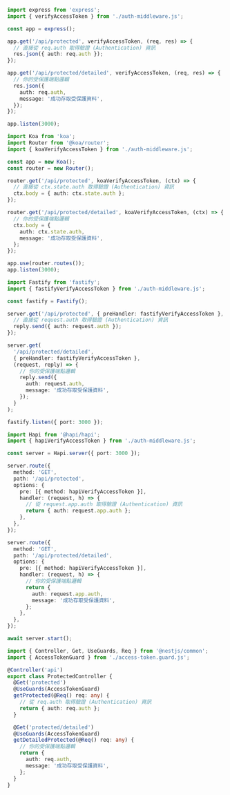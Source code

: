 
<Tabs groupId="api-framework">
  <TabItem value="express" label="Express.js">

```ts title="app.ts"
import express from 'express';
import { verifyAccessToken } from './auth-middleware.js';

const app = express();

app.get('/api/protected', verifyAccessToken, (req, res) => {
  // 直接從 req.auth 取得驗證 (Authentication) 資訊
  res.json({ auth: req.auth });
});

app.get('/api/protected/detailed', verifyAccessToken, (req, res) => {
  // 你的受保護端點邏輯
  res.json({
    auth: req.auth,
    message: '成功存取受保護資料',
  });
});

app.listen(3000);
```

  </TabItem>
  <TabItem value="koa" label="Koa.js">

```ts title="app.ts"
import Koa from 'koa';
import Router from '@koa/router';
import { koaVerifyAccessToken } from './auth-middleware.js';

const app = new Koa();
const router = new Router();

router.get('/api/protected', koaVerifyAccessToken, (ctx) => {
  // 直接從 ctx.state.auth 取得驗證 (Authentication) 資訊
  ctx.body = { auth: ctx.state.auth };
});

router.get('/api/protected/detailed', koaVerifyAccessToken, (ctx) => {
  // 你的受保護端點邏輯
  ctx.body = {
    auth: ctx.state.auth,
    message: '成功存取受保護資料',
  };
});

app.use(router.routes());
app.listen(3000);
```

  </TabItem>
  <TabItem value="fastify" label="Fastify">

```ts title="app.ts"
import Fastify from 'fastify';
import { fastifyVerifyAccessToken } from './auth-middleware.js';

const fastify = Fastify();

server.get('/api/protected', { preHandler: fastifyVerifyAccessToken }, (request, reply) => {
  // 直接從 request.auth 取得驗證 (Authentication) 資訊
  reply.send({ auth: request.auth });
});

server.get(
  '/api/protected/detailed',
  { preHandler: fastifyVerifyAccessToken },
  (request, reply) => {
    // 你的受保護端點邏輯
    reply.send({
      auth: request.auth,
      message: '成功存取受保護資料',
    });
  }
);

fastify.listen({ port: 3000 });
```

  </TabItem>
  <TabItem value="hapi" label="Hapi.js">

```ts title="app.ts"
import Hapi from '@hapi/hapi';
import { hapiVerifyAccessToken } from './auth-middleware.js';

const server = Hapi.server({ port: 3000 });

server.route({
  method: 'GET',
  path: '/api/protected',
  options: {
    pre: [{ method: hapiVerifyAccessToken }],
    handler: (request, h) => {
      // 從 request.app.auth 取得驗證 (Authentication) 資訊
      return { auth: request.app.auth };
    },
  },
});

server.route({
  method: 'GET',
  path: '/api/protected/detailed',
  options: {
    pre: [{ method: hapiVerifyAccessToken }],
    handler: (request, h) => {
      // 你的受保護端點邏輯
      return {
        auth: request.app.auth,
        message: '成功存取受保護資料',
      };
    },
  },
});

await server.start();
```

  </TabItem>
  <TabItem value="nestjs" label="NestJS">

```ts title="protected.controller.ts"
import { Controller, Get, UseGuards, Req } from '@nestjs/common';
import { AccessTokenGuard } from './access-token.guard.js';

@Controller('api')
export class ProtectedController {
  @Get('protected')
  @UseGuards(AccessTokenGuard)
  getProtected(@Req() req: any) {
    // 從 req.auth 取得驗證 (Authentication) 資訊
    return { auth: req.auth };
  }

  @Get('protected/detailed')
  @UseGuards(AccessTokenGuard)
  getDetailedProtected(@Req() req: any) {
    // 你的受保護端點邏輯
    return {
      auth: req.auth,
      message: '成功存取受保護資料',
    };
  }
}
```

  </TabItem>
</Tabs>
